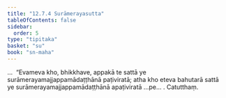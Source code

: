 ```yaml
---
title: "12.7.4 Surāmerayasutta"
tableOfContents: false
sidebar:
  order: 5
type: "tipitaka"
basket: "su"
book: "sn-maha"
---
```



<DynamicBreadcrumb />

<Division number="1134" book="sn-maha">

<Paragraph number="2442" book="sn-maha">
…  “Evameva kho, bhikkhave, appakā te sattā ye surāmerayamajjappamādaṭṭhānā paṭiviratā; atha kho eteva bahutarā sattā ye surāmerayamajjappamādaṭṭhānā apaṭiviratā …pe… .

</Paragraph>
</Division>

<Paragraph number="2443" type="center" book="sn-maha">
Catutthaṃ.
</Paragraph>